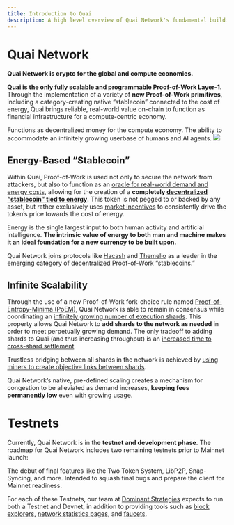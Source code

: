 ```yaml
---
title: Introduction to Quai
description: A high level overview of Quai Network's fundamental building blocks.
---
```


# Quai Network

**Quai Network is crypto for the global and compute economies.**

**Quai is the only fully scalable and programmable Proof-of-Work Layer-1.** Through the implementation of a variety of **new Proof-of-Work primitives**, including a category-creating native “stablecoin” connected to the cost of energy, Quai brings reliable, real-world value on-chain to function as financial infrastructure for a compute-centric economy.

<CardGroup cols={1}>
	<Card
		title='Energy-Based “Stablecoin”'
		icon='coin'
		href='/learn/introduction#energy-based-stablecoin'
	>
		Functions as decentralized money for the compute economy.
	</Card>
	<Card
		title='Infinite Scalability'
		icon='arrow-up-right-dots'
		href='/learn/introduction#infinite-scalability'
	>
		The ability to accommodate an infinitely growing userbase of humans and AI agents.
	</Card>
</CardGroup>

<Frame>
	<img src='/images/HierarchicalStructure.jpg' />
</Frame>

## Energy-Based “Stablecoin”

Within Quai, Proof-of-Work is used not only to secure the network from attackers, but also to function as an [oracle for real-world demand and energy costs](/learn/tokenomics/token-dynamics/token-dynamics.md), allowing for the creation of a **completely [decentralized “stablecoin” tied to energy](/learn/tokenomics/tokenomics-overview/qi/qi.md)**. This token is not pegged to or backed by any asset, but rather exclusively uses [market incentives](/learn/tokenomics/token-dynamics/token-dynamics.md) to consistently drive the token’s price towards the cost of energy.

Energy is the single largest input to both human activity and artificial intelligence. **The intrinsic value of energy to both man and machine makes it an ideal foundation for a new currency to be built upon.**

Quai Network joins protocols like [Hacash](https://hacash.money/) and [Themelio](https://docs.themelio.org/whitepapers/melmint-v2/) as a leader in the emerging category of decentralized Proof-of-Work “stablecoins.”

## Infinite Scalability

Through the use of a new Proof-of-Work fork-choice rule named [Proof-of-Entropy-Minima (PoEM)](/learn/advanced-introduction/poem/poem.md), Quai Network is able to remain in consensus while coordinating an [infinitely growing number of execution shards](/learn/advanced-introduction/poem/infinite-execution-shards/infinite-execution-shards.md). This property allows Quai Network to **add shards to the network as needed** in order to meet perpetually growing demand. The only tradeoff to adding shards to Quai (and thus increasing throughput) is an [increased time to cross-shard settlement](/learn/advanced-introduction/poem/infinite-execution-shards/dynamic-sharding.mdx).

Trustless bridging between all shards in the network is achieved by [using miners to create objective links between shards](/learn/advanced-introduction/merged-mining/coincident-blocks.mdx).

Quai Network’s native, pre-defined scaling creates a mechanism for congestion to be alleviated as demand increases, **keeping fees permanently low** even with growing usage.

# Testnets

Currently, Quai Network is in the **testnet and development phase**. The roadmap for Quai Network includes two remaining testnets prior to Mainnet launch:

<CardGroup>
	<Card
		title='Golden Age Testnet'
		icon='pickaxe'
	>
		The debut of final features like the Two Token System, LibP2P, Snap-Syncing, and more.
	</Card>
	<Card
		title='Silicon Age Testnet'
		icon='microchip'
	>
		Intended to squash final bugs and prepare the client for Mainnet readiness.
	</Card>
</CardGroup>

For each of these Testnets, our team at [Dominant Strategies](https://dominantstrategies.io) expects to run both a Testnet and Devnet, in addition to providing tools such as [block explorers](/participate/use-quai/block-explorers.md), [network statistics pages](https://stats.quai.network), and [faucets](/participate/use-quai/testnet-faucet.md).
